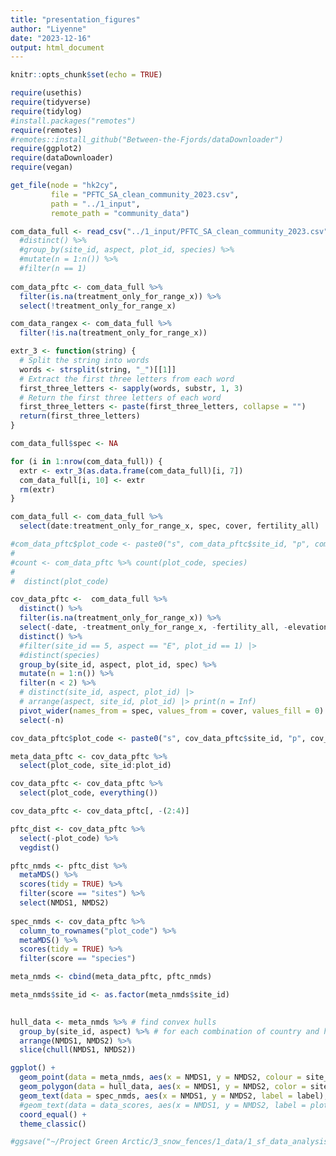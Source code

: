 ```yaml
---
title: "presentation_figures"
author: "Liyenne"
date: "2023-12-16"
output: html_document
---
```


```r
knitr::opts_chunk$set(echo = TRUE)
```

```r
require(usethis) 
require(tidyverse)
require(tidylog)
#install.packages("remotes")
require(remotes)
#remotes::install_github("Between-the-Fjords/dataDownloader")
require(ggplot2)
require(dataDownloader)
require(vegan)
```

```r
get_file(node = "hk2cy",
         file = "PFTC_SA_clean_community_2023.csv",
         path = "../1_input", 
         remote_path = "community_data") 

com_data_full <- read_csv("../1_input/PFTC_SA_clean_community_2023.csv") #%>% 
  #distinct() %>% 
  #group_by(site_id, aspect, plot_id, species) %>% 
  #mutate(n = 1:n()) %>% 
  #filter(n == 1)
  
com_data_pftc <- com_data_full %>% 
  filter(is.na(treatment_only_for_range_x)) %>% 
  select(!treatment_only_for_range_x)

com_data_rangex <- com_data_full %>% 
  filter(!is.na(treatment_only_for_range_x)) 

```
```r
extr_3 <- function(string) {
  # Split the string into words
  words <- strsplit(string, "_")[[1]]
  # Extract the first three letters from each word
  first_three_letters <- sapply(words, substr, 1, 3)
  # Return the first three letters of each word
  first_three_letters <- paste(first_three_letters, collapse = "")
  return(first_three_letters)
}

com_data_full$spec <- NA

for (i in 1:nrow(com_data_full)) {
  extr <- extr_3(as.data.frame(com_data_full)[i, 7]) 
  com_data_full[i, 10] <- extr
  rm(extr)
}

com_data_full <- com_data_full %>% 
  select(date:treatment_only_for_range_x, spec, cover, fertility_all) 
```


```r
#com_data_pftc$plot_code <- paste0("s", com_data_pftc$site_id, "p", com_data_pftc$plot_id, #com_data_pftc$aspect) 
#
#count <- com_data_pftc %>% count(plot_code, species)
#
#  distinct(plot_code)

cov_data_pftc <-  com_data_full %>% 
  distinct() %>% 
  filter(is.na(treatment_only_for_range_x)) %>% 
  select(-date, -treatment_only_for_range_x, -fertility_all, -elevation) %>% 
  distinct() %>% 
  #filter(site_id == 5, aspect == "E", plot_id == 1) |>
  #distinct(species)
  group_by(site_id, aspect, plot_id, spec) %>% 
  mutate(n = 1:n()) %>% 
  filter(n < 2) %>% 
  # distinct(site_id, aspect, plot_id) |>
  # arrange(aspect, site_id, plot_id) |> print(n = Inf)
  pivot_wider(names_from = spec, values_from = cover, values_fill = 0) %>% 
  select(-n)

cov_data_pftc$plot_code <- paste0("s", cov_data_pftc$site_id, "p", cov_data_pftc$plot_id, cov_data_pftc$aspect)

meta_data_pftc <- cov_data_pftc %>% 
  select(plot_code, site_id:plot_id)

cov_data_pftc <- cov_data_pftc %>% 
  select(plot_code, everything())

cov_data_pftc <- cov_data_pftc[, -(2:4)]
```

```r
pftc_dist <- cov_data_pftc %>% 
  select(-plot_code) %>%
  vegdist()

pftc_nmds <- pftc_dist %>% 
  metaMDS() %>% 
  scores(tidy = TRUE) %>% 
  filter(score == "sites") %>% 
  select(NMDS1, NMDS2)
  
spec_nmds <- cov_data_pftc %>%  
  column_to_rownames("plot_code") %>% 
  metaMDS() %>% 
  scores(tidy = TRUE) %>% 
  filter(score == "species") 

meta_nmds <- cbind(meta_data_pftc, pftc_nmds) 

meta_nmds$site_id <- as.factor(meta_nmds$site_id)
  
```

```r
hull_data <- meta_nmds %>% # find convex hulls
  group_by(site_id, aspect) %>% # for each combination of country and habitat
  arrange(NMDS1, NMDS2) %>%
  slice(chull(NMDS1, NMDS2))

ggplot() +
  geom_point(data = meta_nmds, aes(x = NMDS1, y = NMDS2, colour = site_id, shape = aspect), size = 3) + # add the point markers 
  geom_polygon(data = hull_data, aes(x = NMDS1, y = NMDS2, color = site_id, fill = site_id, linetype = aspect), alpha = 0.30) +
  geom_text(data = spec_nmds, aes(x = NMDS1, y = NMDS2, label = label), alpha = 0.5) +  # add the species labels
  #geom_text(data = data_scores, aes(x = NMDS1, y = NMDS2, label = plot), vjust=0) +  # add the site labels
  coord_equal() +
  theme_classic() 

#ggsave("~/Project Green Arctic/3_snow_fences/1_data/1_sf_data_analysis/3_output/3_plots/sf_NMDS_23.svg", height = 4, width = 7)
```


